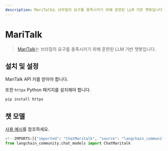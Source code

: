 ```yaml
---
description: MariTalk는 브라질의 요구를 충족시키기 위해 훈련된 LLM 기반 챗봇입니다. API 키와 httpx 패키지가 필요합니다.
---
```


# MariTalk

> [MariTalk](https://www.maritaca.ai/en)는 브라질의 요구를 충족시키기 위해 훈련된 LLM 기반 챗봇입니다.

## 설치 및 설정

MariTalk API 키를 받아야 합니다.

또한 `httpx` Python 패키지를 설치해야 합니다.

```bash
pip install httpx
```


## 챗 모델

[사용 예시](/docs/integrations/chat/maritalk)를 참조하세요.

```python
<!--IMPORTS:[{"imported": "ChatMaritalk", "source": "langchain_community.chat_models", "docs": "https://api.python.langchain.com/en/latest/chat_models/langchain_community.chat_models.maritalk.ChatMaritalk.html", "title": "MariTalk"}]-->
from langchain_community.chat_models import ChatMaritalk
```